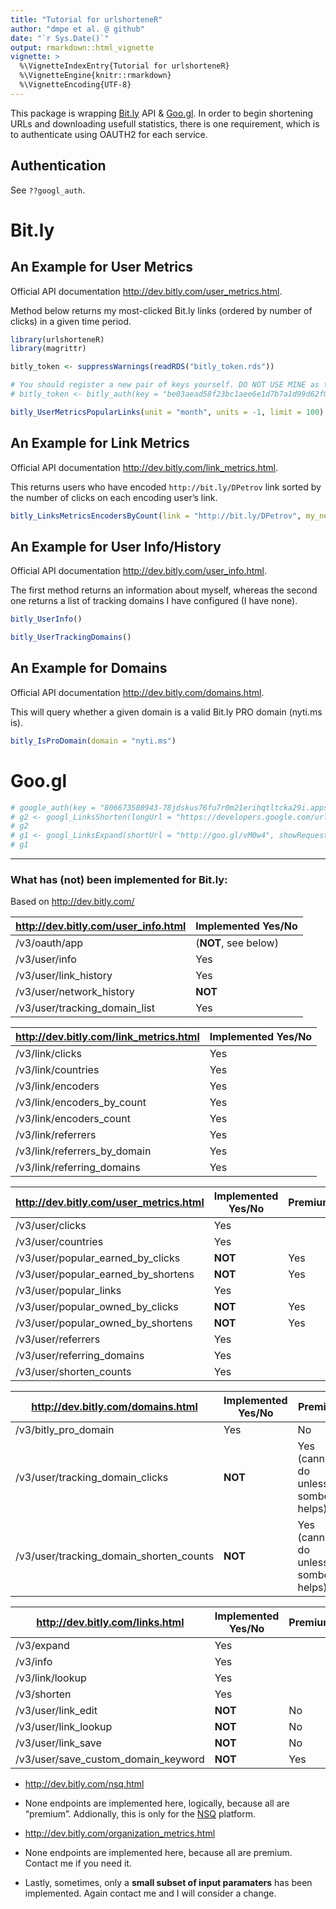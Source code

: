 ```yaml
---
title: "Tutorial for urlshorteneR"
author: "dmpe et al. @ github"
date: "`r Sys.Date()`"
output: rmarkdown::html_vignette
vignette: >
  %\VignetteIndexEntry{Tutorial for urlshorteneR}
  %\VignetteEngine{knitr::rmarkdown}
  %\VignetteEncoding{UTF-8}
---
```

  
This package is wrapping [Bit.ly](https://www.bitly.com) API & [Goo.gl](https://goo.gl). In order to begin shortening URLs and downloading usefull statistics, there is one requirement, which is to authenticate using OAUTH2 for each service. 
  
## Authentication

See `??googl_auth`.
  
# Bit.ly
  
## An Example for User Metrics
  
Official API documentation <http://dev.bitly.com/user_metrics.html>.
  
Method below returns my most-clicked Bit.ly links (ordered by number of clicks) in a given time period.
  
```r
library(urlshorteneR)
library(magrittr)

bitly_token <- suppressWarnings(readRDS("bitly_token.rds"))

# You should register a new pair of keys yourself. DO NOT USE MINE as this may not work. 
# bitly_token <- bitly_auth(key = "be03aead58f23bc1aee6e1d7b7a1d99d62f0ede8", secret = "b7e4abaf8b26ec4daa92b1e64502736f5cd78899")

bitly_UserMetricsPopularLinks(unit = "month", units = -1, limit = 100)
```


## An Example for Link Metrics

Official API documentation <http://dev.bitly.com/link_metrics.html>.

This returns users who have encoded `http://bit.ly/DPetrov` link sorted by the number of clicks on each encoding user's link.

```r
bitly_LinksMetricsEncodersByCount(link = "http://bit.ly/DPetrov", my_network = "false", limit = 100)
```


## An Example for User Info/History

Official API documentation <http://dev.bitly.com/user_info.html>. 

The first method returns an information about myself, whereas the second one returns a list of tracking domains I have configured (I have none).

```r
bitly_UserInfo()

bitly_UserTrackingDomains()
```


## An Example for Domains

Official API documentation <http://dev.bitly.com/domains.html>. 

This will query whether a given domain is a valid Bit.ly PRO domain (nyti.ms is). 

```r
bitly_IsProDomain(domain = "nyti.ms")
```

# Goo.gl

```r
# google_auth(key = "806673580943-78jdskus76fu7r0m21erihqtltcka29i.apps.googleusercontent.com", secret = "qItL-PZnm8GFxUOYM0zPVr_t")
# g2 <- googl_LinksShorten(longUrl = "https://developers.google.com/url-shortener/v1/url/insert")
# g2
# g1 <- googl_LinksExpand(shortUrl = "http://goo.gl/vM0w4", showRequestURL = F)
# g1
```


-------------

### What has (not) been implemented for Bit.ly:

Based on <http://dev.bitly.com/>

<http://dev.bitly.com/user_info.html>  | Implemented Yes/No
------------- | -------------
/v3/oauth/app  | (**NOT**, see below)
/v3/user/info  | Yes
/v3/user/link_history | Yes
/v3/user/network_history  | **NOT**
/v3/user/tracking_domain_list  | Yes

<http://dev.bitly.com/link_metrics.html>  | Implemented Yes/No
------------- | -------------
/v3/link/clicks  | Yes
/v3/link/countries  | Yes
/v3/link/encoders  | Yes
/v3/link/encoders_by_count  | Yes
/v3/link/encoders_count  | Yes
/v3/link/referrers  | Yes
/v3/link/referrers_by_domain  | Yes
/v3/link/referring_domains  | Yes


<http://dev.bitly.com/user_metrics.html> | Implemented Yes/No | Premium
------------- | ------------- | -------------
/v3/user/clicks  | Yes 
/v3/user/countries  | Yes 
/v3/user/popular_earned_by_clicks  | **NOT**  | Yes
/v3/user/popular_earned_by_shortens  | **NOT**  | Yes
/v3/user/popular_links  | Yes
/v3/user/popular_owned_by_clicks  | **NOT**  | Yes
/v3/user/popular_owned_by_shortens | **NOT**  | Yes
/v3/user/referrers  | Yes
/v3/user/referring_domains | Yes
/v3/user/shorten_counts | Yes


<http://dev.bitly.com/domains.html> | Implemented Yes/No | Premium
------------- | ------------- | -------------
/v3/bitly_pro_domain  | Yes | No
/v3/user/tracking_domain_clicks  | **NOT** | Yes (cannot do unless sombody helps)
/v3/user/tracking_domain_shorten_counts  | **NOT** | Yes (cannot do unless sombody helps)


<http://dev.bitly.com/links.html> | Implemented Yes/No | Premium
------------- | ------------- | -------------
/v3/expand  | Yes 
/v3/info  | Yes 
/v3/link/lookup  |  Yes
/v3/shorten  | Yes  
/v3/user/link_edit  | **NOT**  | No
/v3/user/link_lookup  | **NOT**  | No
/v3/user/link_save | **NOT**  | No
/v3/user/save_custom_domain_keyword | **NOT**  | Yes

- <http://dev.bitly.com/nsq.html>  
+ None endpoints are implemented here, logically, because all are "premium". Addionally, this is only for the [NSQ](http://nsq.io/) platform.

- <http://dev.bitly.com/organization_metrics.html>
+ None endpoints are implemented here, because all are premium. Contact me if you need it. 

- Lastly, sometimes, only a **small subset of input paramaters** has been implemented. Again contact me and I will consider a change. 


